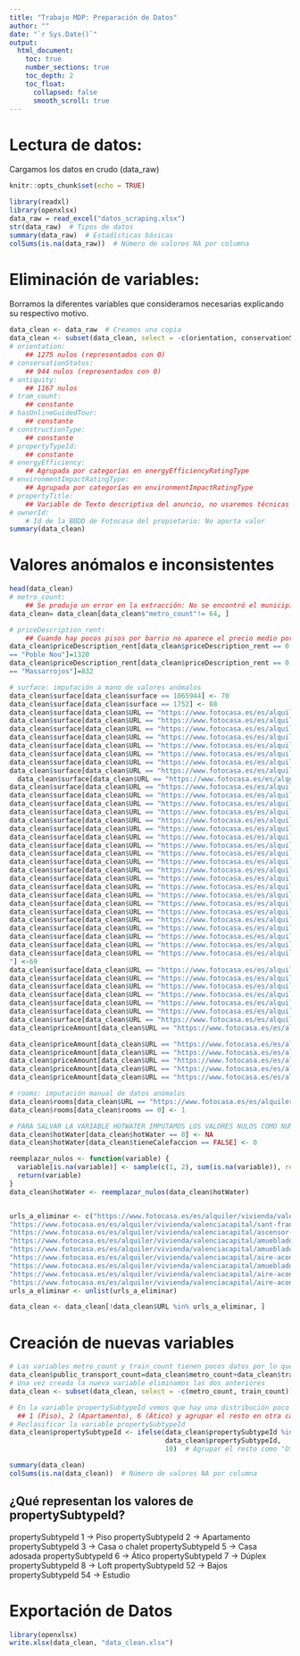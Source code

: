 ```yaml
---
title: "Trabajo MDP: Preparación de Datos"
author: ""
date: "`r Sys.Date()`"
output: 
  html_document:
    toc: true
    number_sections: true
    toc_depth: 2
    toc_float:
      collapsed: false
      smooth_scroll: true
---
```


# Lectura de datos: 
Cargamos los datos en crudo (data_raw)

```r
knitr::opts_chunk$set(echo = TRUE)

library(readxl)
library(openxlsx)
data_raw = read_excel("datos_scraping.xlsx")  
str(data_raw)  # Tipos de datos
summary(data_raw)  # Estadísticas básicas
colSums(is.na(data_raw))  # Número de valores NA por columna
```


# Eliminación de variables: 
Borramos la diferentes variables que consideramos necesarias explicando su respectivo motivo.

```r
data_clean <- data_raw  # Creamos una copia
data_clean <- subset(data_clean, select = -c(orientation, conservationStatus, antiquity, tram_count, hasOnlineGuidedTour, constructionType, propertyTypeId, energyEfficiency, environmentImpact, propertyTitle, ownerId))
# orientation: 
    ## 1275 nulos (representados con 0)
# conservationStatus: 
    ## 944 nulos (representados con 0)
# antiquity: 
    ## 1167 nulos
# tram_count: 
    ## constante
# hasOnlineGuidedTour: 
    ## constante
# constructionType: 
    ## constante
# propertyTypeId:
    ## constante
# energyEfficiency:
    ## Agrupada por categorías en energyEfficiencyRatingType
# environmentImpactRatingType:
    ## Agrupada por categorías en environmentImpactRatingType
# propertyTitle:
    ## Variable de Texto descriptiva del anuncio, no usaremos técnicas de procesamiento de lenguaje
# ownerId:
    # Id de la BBDD de Fotocasa del propietario: No aporta valor
summary(data_clean)
```


# Valores anómalos e inconsistentes
```r
head(data_clean)
# metro_count:
    ## Se produjo un error en la extracción: No se encontró el municipio de un piso y se marcó con 64 paradas de metro
data_clean= data_clean[data_clean$"metro_count"!= 64, ]

# priceDescription_rent:
    ## Cuando hay pocos pisos por barrio no aparece el precio medio por barrio (imputación a mano)
data_clean$priceDescription_rent[data_clean$priceDescription_rent == 0 & data_clean$neighborhood
== "Poble Nou"]=1320
data_clean$priceDescription_rent[data_clean$priceDescription_rent == 0 & data_clean$neighborhood
== "Massarrojos"]=832

# surface: imputación a mano de valores anómalos
data_clean$surface[data_clean$surface == 1065944] <- 70
data_clean$surface[data_clean$surface == 1752] <- 88
data_clean$surface[data_clean$URL == "https://www.fotocasa.es/es/alquiler/vivienda/valencia-capital/amueblado-internet/184501582/d"] <- 30
data_clean$surface[data_clean$URL == "https://www.fotocasa.es/es/alquiler/vivienda/valencia-capital/aire-acondicionado-ascensor-amueblado-internet/183905822/d"] <-31
data_clean$surface[data_clean$URL == "https://www.fotocasa.es/es/alquiler/vivienda/valencia-capital/amueblado-internet/185476012/d"] <- 29
data_clean$surface[data_clean$URL == "https://www.fotocasa.es/es/alquiler/vivienda/valencia-capital/aire-acondicionado-calefaccion-ascensor-amueblado-internet/183192965/d"] <- 69
data_clean$surface[data_clean$URL == "https://www.fotocasa.es/es/alquiler/vivienda/valencia-capital/ascensor-amueblado-internet/185346488/d"] <- 68
data_clean$surface[data_clean$URL == "https://www.fotocasa.es/es/alquiler/vivienda/valencia-capital/amueblado-internet/183192872/d"] <- 46
data_clean$surface[data_clean$URL == "https://www.fotocasa.es/es/alquiler/vivienda/valencia-capital/aire-acondicionado-amueblado-internet/183192701/d"] <- 30
data_clean$surface[data_clean$URL == "https://www.fotocasa.es/es/alquiler/vivienda/valencia-capital/ascensor-amueblado-internet/183192368/d"] <-74
  data_clean$surface[data_clean$URL == "https://www.fotocasa.es/es/alquiler/vivienda/valencia-capital/aire-acondicionado-calefaccion-ascensor-amueblado-internet/185007604/d"] <-45
data_clean$surface[data_clean$URL == "https://www.fotocasa.es/es/alquiler/vivienda/valencia-capital/aire-acondicionado-amueblado-internet/183192880/d"] <-29
data_clean$surface[data_clean$URL == "https://www.fotocasa.es/es/alquiler/vivienda/valencia-capital/aire-acondicionado-amueblado-internet/183192410/d"] <-45
data_clean$surface[data_clean$URL == "https://www.fotocasa.es/es/alquiler/vivienda/valencia-capital/amueblado-internet/183905806/d"] <-31
data_clean$surface[data_clean$URL == "https://www.fotocasa.es/es/alquiler/vivienda/valencia-capital/amueblado-se-aceptan-mascotas-internet/184171630/d"] <-76
data_clean$surface[data_clean$URL == "https://www.fotocasa.es/es/alquiler/vivienda/valencia-capital/aire-acondicionado-calefaccion-amueblado-internet/184629971/d"] <-29
data_clean$surface[data_clean$URL == "https://www.fotocasa.es/es/alquiler/vivienda/valencia-capital/aire-acondicionado-calefaccion-amueblado-internet/183905816/d"] <-29
data_clean$surface[data_clean$URL == "https://www.fotocasa.es/es/alquiler/vivienda/valencia-capital/amueblado-internet/185530309/d"] <-75
data_clean$surface[data_clean$URL == "https://www.fotocasa.es/es/alquiler/vivienda/valencia-capital/amueblado-internet/183192088/d"] <-31
data_clean$surface[data_clean$URL == "https://www.fotocasa.es/es/alquiler/vivienda/valencia-capital/aire-acondicionado-calefaccion-ascensor-amueblado/185259896/d"] <-60
data_clean$surface[data_clean$URL == "https://www.fotocasa.es/es/alquiler/vivienda/valencia-capital/ascensor-amueblado-internet/183193164/d"] <-96
data_clean$surface[data_clean$URL == "https://www.fotocasa.es/es/alquiler/vivienda/valencia-capital/aire-acondicionado-calefaccion-ascensor-amueblado-internet/183905859/d"] <-30
data_clean$surface[data_clean$URL == "https://www.fotocasa.es/es/alquiler/vivienda/valencia-capital/aire-acondicionado-calefaccion-amueblado-se-aceptan-mascotas-internet/184497557/d"] <-46
data_clean$surface[data_clean$URL == "https://www.fotocasa.es/es/alquiler/vivienda/valencia-capital/amueblado-internet/184501580/d"] <-31
data_clean$surface[data_clean$URL == "https://www.fotocasa.es/es/alquiler/vivienda/valencia-capital/amueblado-internet/183192221/d"] <-30
data_clean$surface[data_clean$URL == "https://www.fotocasa.es/es/alquiler/vivienda/valencia-capital/aire-acondicionado-calefaccion-ascensor-amueblado-internet/183194067/d"] <-44
data_clean$surface[data_clean$URL == "https://www.fotocasa.es/es/alquiler/vivienda/valencia-capital/ascensor-amueblado/183192323/d"] <-96
data_clean$surface[data_clean$URL == "https://www.fotocasa.es/es/alquiler/vivienda/valencia-capital/aire-acondicionado-calefaccion-amueblado-se-aceptan-mascotas-internet/184215458/d"] <-67
data_clean$surface[data_clean$URL == "https://www.fotocasa.es/es/alquiler/vivienda/valencia-capital/aire-acondicionado-calefaccion-ascensor-amueblado-internet/183906415/d"] <-69
data_clean$surface[data_clean$URL == "https://www.fotocasa.es/es/alquiler/vivienda/valencia-capital/aire-acondicionado-amueblado-internet/183192397/d"] <-30
data_clean$surface[data_clean$URL == "https://www.fotocasa.es/es/alquiler/vivienda/valencia-capital/aire-acondicionado-ascensor-amueblado-internet/183193121/d"] <-76
data_clean$surface[data_clean$URL == "https://www.fotocasa.es/es/alquiler/vivienda/valencia-capital/aire-acondicionado-ascensor-amueblado-internet/183192970/d	
"] <-69
data_clean$surface[data_clean$URL == "https://www.fotocasa.es/es/alquiler/vivienda/valencia-capital/ascensor-amueblado-television/183353505/d"] <-115
data_clean$surface[data_clean$URL == "https://www.fotocasa.es/es/alquiler/vivienda/valencia-capital/aire-acondicionado-amueblado/183895086/d"] <-129
data_clean$surface[data_clean$URL == "https://www.fotocasa.es/es/alquiler/vivienda/valencia-capital/aire-acondicionado-jardin-terraza-trastero-zona-comunitaria-ascensor-patio-piscina-parking/177787121/d"] <-100
data_clean$surface[data_clean$URL == "https://www.fotocasa.es/es/alquiler/vivienda/valencia-capital/barrio-de-benicalap/178752271/d"] <-63
data_clean$surface[data_clean$URL == "https://www.fotocasa.es/es/alquiler/vivienda/valencia-capital/aire-acondicionado-calefaccion-parking-patio-amueblado/183970353/d"] <-88
data_clean$surface[data_clean$URL == "https://www.fotocasa.es/es/alquiler/vivienda/valencia-capital/en-corts-doctor-waksman/185338511/d"] <-52
data_clean$surface[data_clean$URL == "https://www.fotocasa.es/es/alquiler/vivienda/valencia-capital/aire-acondicionado-calefaccion-parking-ascensor-amueblado/185515078/d"] <-91
data_clean$priceAmount[data_clean$URL == "https://www.fotocasa.es/es/alquiler/vivienda/valencia-capital/aire-acondicionado-calefaccion-parking-ascensor-amueblado/183740538/d"] <-1650

data_clean$priceAmount[data_clean$URL == "https://www.fotocasa.es/es/alquiler/vivienda/valencia-capital/terraza-ascensor-patio-amueblado/182059510/d"] <-1300
data_clean$priceAmount[data_clean$URL == "https://www.fotocasa.es/es/alquiler/vivienda/valencia-capital/aire-acondicionado-calefaccion-ascensor-amueblado/164715406/d"] <-845
data_clean$priceAmount[data_clean$URL == "https://www.fotocasa.es/es/alquiler/vivienda/valencia-capital/russafa/185423428/d"] <-990
data_clean$priceAmount[data_clean$URL == "https://www.fotocasa.es/es/alquiler/vivienda/valencia-capital/calefaccion-amueblado/183912113/d"] <-2530
data_clean$priceAmount[data_clean$URL == "https://www.fotocasa.es/es/alquiler/vivienda/valencia-capital/el-cabanyal-el-canyamelar/185359235/d"] <-2160

# rooms: imputación manual de datos anómalos
data_clean$rooms[data_clean$URL == "https://www.fotocasa.es/es/alquiler/vivienda/valencia-capital/aire-acondicionado-calefaccion-parking-ascensor-amueblado/185515078/d"] <-2
data_clean$rooms[data_clean$rooms == 0] <- 1

# PARA SALVAR LA VARIABLE HOTWATER IMPUTAMOS LOS VALORES NULOS COMO NUMEROS ALEATORIOS DE TIPO 1 O 2, YA QUE TIENEN CALEFACCIÓN Y LOS TIPOS MÁS COMUNES SON 1 Y 2
data_clean$hotWater[data_clean$hotWater == 0] <- NA
data_clean$hotWater[data_clean$tieneCalefaccion == FALSE] <- 0

reemplazar_nulos <- function(variable) {
  variable[is.na(variable)] <- sample(c(1, 2), sum(is.na(variable)), replace = TRUE)
  return(variable)
}
data_clean$hotWater <- reemplazar_nulos(data_clean$hotWater)


urls_a_eliminar <- c("https://www.fotocasa.es/es/alquiler/vivienda/valenciacapital/amueblado/184952443/d",
"https://www.fotocasa.es/es/alquiler/vivienda/valenciacapital/sant-francesc/183271411/d",
"https://www.fotocasa.es/es/alquiler/vivienda/valenciacapital/ascensor-amueblado/177479034/d",
"https://www.fotocasa.es/es/alquiler/vivienda/valenciacapital/amueblado-internet/185476011/d",
"https://www.fotocasa.es/es/alquiler/vivienda/valenciacapital/amueblado-internet/184501581/d",
"https://www.fotocasa.es/es/alquiler/vivienda/valenciacapital/aire-acondicionado-ascensor-amuebladointernet/185045214/d",
"https://www.fotocasa.es/es/alquiler/vivienda/valenciacapital/amueblado-se-aceptan-mascotasinternet/184076403/d",
"https://www.fotocasa.es/es/alquiler/vivienda/valenciacapital/aire-acondicionado-amueblado-internet/184981712/d",
"https://www.fotocasa.es/es/alquiler/vivienda/valenciacapital/aire-acondicionado/184919716/d")
urls_a_eliminar <- unlist(urls_a_eliminar)

data_clean <- data_clean[!data_clean$URL %in% urls_a_eliminar, ]

```


# Creación de nuevas variables
```r
# Las variables metro_count y train_count tienen pocos datos por lo que decidimos agruparlas en una nueva variable public_transport_count sumando ambos valores
data_clean$public_transport_count=data_clean$metro_count+data_clean$train_count
# Una vez creada la nueva variable eliminamos las dos anteriores
data_clean <- subset(data_clean, select = -c(metro_count, train_count))

# En la variable propertySubtypeId vemos que hay una distribución poco igualada entre los diferentes grupo por lo que decidimos quedarnos con 
  ## 1 (Piso), 2 (Apartamento), 6 (Ático) y agrupar el resto en otra categoría: 10 (Otros)
# Reclasificar la variable propertySubtypeId
data_clean$propertySubtypeId <- ifelse(data_clean$propertySubtypeId %in% c(1, 2, 6), 
                                       data_clean$propertySubtypeId, 
                                       10)  # Agrupar el resto como "Otros" (10)

summary(data_clean)
colSums(is.na(data_clean))  # Número de valores NA por columna
```

## ¿Qué representan los valores de propertySubtypeId?
propertySubtypeId 1 -> Piso
propertySubtypeId 2 -> Apartamento
propertySubtypeId 3 -> Casa o chalet
propertySubtypeId 5 -> Casa adosada
propertySubtypeId 6 -> Ático
propertySubtypeId 7 -> Dúplex
propertySubtypeId 8 -> Loft
propertySubtypeId 52 -> Bajos
propertySubtypeId 54 -> Estudio

# Exportación de Datos
```r
library(openxlsx)
write.xlsx(data_clean, "data_clean.xlsx")
```

